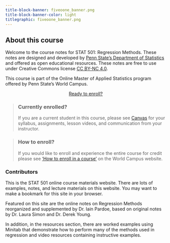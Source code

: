 ```yaml
---
title-block-banner: fiveoone_banner.png
title-block-banner-color: light
titlegraphic: fiveoone_banner.png
---
```


## About this course {.unnumbered}

Welcome to the course notes for STAT 501: Regression Methods. These notes are designed and developed by [Penn State's Department of Statistics](https://science.psu.edu/stat) and offered as open educational resources. These notes are free to use under Creative Commons license [CC BY-NC 4.0](https://creativecommons.org/licenses/by-nc/4.0/).

This course is part of the Online Master of Applied Statistics program offered by Penn State's World Campus.

<center>
<a href="https://www.worldcampus.psu.edu/register-or-schedule-courses" class="btn btn-primary btn-lg active" role="button" aria-pressed="true">Ready to enroll?</a>
</center>

> ### Currently enrolled?
>
> If you are a current student in this course, please see [Canvas](https://psu.instructure.com/) for your syllabus, assignments, lesson videos, and communication from your instructor.


::: content-hidden
> ### How to enroll?
>
> If you would like to enroll and experience the entire course for credit please see ['How to enroll in a course'](https://www.worldcampus.psu.edu/register-or-schedule-courses) on the World Campus website.
:::

### Contributors

This is the STAT 501 online course materials website. There are lots of examples, notes, and lecture materials on this website. You may want to make a bookmark for this site in your browser.

Featured on this site are the online notes on Regression Methods reorganized and supplemented by Dr. Iain Pardoe, based on original notes by Dr. Laura Simon and Dr. Derek Young.

In addition, in the resources section, there are worked examples using Minitab that demonstrate how to perform many of the methods used in regression and video resources containing instructive examples.
